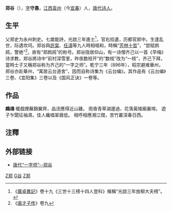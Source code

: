 '''郑谷'''（{{bd|849年||911年}}），[[表字|字]]'''守愚'''，[[江西省|江西]][[袁州_(古代)|袁州]]（今[[宜春市|宜春]]）人，[[唐朝|唐代]][[诗人|诗人]]。

== 生平 ==
父郑史为永州刺史。七歲能詩，光啟三年進士<ref>《[[廣卓異記|廣卓異記]]》卷十九《三世十三榜十四人登科》條稱“光啟三年放柳大夫榜”。</ref>，官右拾遺，历都官郎中。生逢乱世，际遇坎坷。郑谷與[[許棠|許棠]]、[[任濤|任濤]]等九人時相唱和，時稱“[[芳林十哲|芳林十哲]]”，“尝赋鹧鸪，警绝”<ref>《[[唐才子传|唐才子传]]》卷九</ref>，故有“郑鹧鸪”的称号。郑谷隐居仰山，有一诗僧齐己以一首《早梅》诗求教，郑谷將诗中“前村深雪里，昨夜数枝开”的“数枝”改为“一枝”，齐己下拜，當時士子又稱郑谷称为齐己的“一字之师”。乾宁三年（896年），昭宗避难華州，郑谷亦赴華州，“寓居云台道舍”，因而自称诗集为《云台编》。其作品有《云台编》三卷、《宜阳集》三卷以及《国风正诀》一卷等。

==作品==
'''鷓鴣'''
<poem>
暖戲煙蕪錦翼齊，品流應得近山雞。
雨昏青草湖邊過，花落黃陵廟裏啼。
遊子乍聞征袖濕，佳人纔唱翠眉低。
相呼相應湘江闊，苦竹叢深春日西。
</poem>

==注釋==
{{reflist}}

==外部链接==
{{wikisource-author}}
*[http://www.huaxia.com/jx-tw/2005/00314291.html 唐代“一字师”--郑谷] {{Wayback|url=http://www.huaxia.com/jx-tw/2005/00314291.html |date=20070705122245 }}
{{唐朝人小作品}}
[[Category:唐朝诗人|Z郑]]
[[Category:郑姓|G谷]]
[[Category:宜春人|Z郑]]